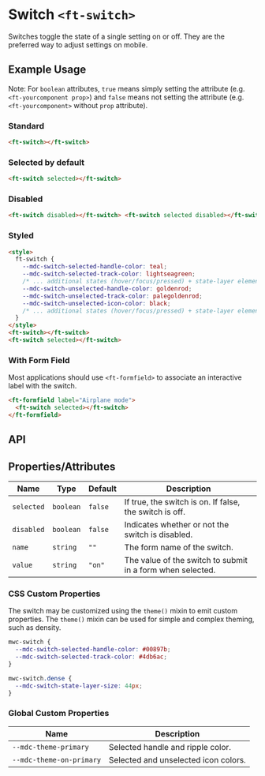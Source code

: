 
<Meta title="Firstech UI/Form Component/Switch/Doc" />

<style>{`

`}</style>

# Switch `<ft-switch>`

<p>
  Switches toggle the state of a single setting on or off. They are the
  preferred way to adjust settings on mobile.
</p>

## Example Usage

Note: For `boolean` attributes, `true` means simply setting the attribute (e.g. `<ft-yourcomponent prop>`) and `false` means not setting the attribute (e.g. `<ft-yourcomponent>` without `prop` attribute).

### Standard

<Canvas withToolbar>
  <Story id="firstech-ui-form-component-switch--standard" height="100px" />
</Canvas>

```html
<ft-switch></ft-switch>
```

### Selected by default

<Canvas withToolbar>
  <Story
    id="firstech-ui-form-component-switch--selected-by-default"
    height="100px"
  />
</Canvas>

```html
<ft-switch selected></ft-switch>
```

### Disabled

<Canvas withToolbar>
  <Story id="firstech-ui-form-component-switch--disabled" height="100px" />
</Canvas>

```html
<ft-switch disabled></ft-switch> <ft-switch selected disabled></ft-switch>
```

### Styled

<Canvas withToolbar>
  <Story id="firstech-ui-form-component-switch--styled" height="100px" />
</Canvas>

```html
<style>
  ft-switch {
    --mdc-switch-selected-handle-color: teal;
    --mdc-switch-selected-track-color: lightseagreen;
    /* ... additional states (hover/focus/pressed) + state-layer element */
    --mdc-switch-unselected-handle-color: goldenrod;
    --mdc-switch-unselected-track-color: palegoldenrod;
    --mdc-switch-unselected-icon-color: black;
    /* ... additional states (hover/focus/pressed) + state-layer element */
  }
</style>
<ft-switch></ft-switch>
<ft-switch selected></ft-switch>
```

### With Form Field

<p>
  Most applications should use
  <code>&lt;ft-formfield&gt;</code>
  to associate an interactive label with the switch.
</p>

<Canvas withToolbar>
  <Story
    id="firstech-ui-form-component-switch--with-form-field"
    height="100px"
  />
</Canvas>

```html
<ft-formfield label="Airplane mode">
  <ft-switch selected></ft-switch>
</ft-formfield>
```

## API

## Properties/Attributes

<table>
  <thead>
    <tr>
      <th>Name</th>
      <th>Type</th>
      <th>Default</th>
      <th>Description</th>
    </tr>
  </thead>
  <tbody>
    <tr>
      <td>
        <code>selected</code>
      </td>
      <td>
        <code>boolean</code>
      </td>
      <td>
        <code>false</code>
      </td>
      <td>If true, the switch is on. If false, the switch is off.</td>
    </tr>
    <tr>
      <td>
        <code>disabled</code>
      </td>
      <td>
        <code>boolean</code>
      </td>
      <td>
        <code>false</code>
      </td>
      <td>Indicates whether or not the switch is disabled.</td>
    </tr>
    <tr>
      <td>
        <code>name</code>
      </td>
      <td>
        <code>string</code>
      </td>
      <td>
        <code>""</code>
      </td>
      <td>The form name of the switch.</td>
    </tr>
    <tr>
      <td>
        <code>value</code>
      </td>
      <td>
        <code>string</code>
      </td>
      <td>
        <code>"on"</code>
      </td>
      <td>The value of the switch to submit in a form when selected.</td>
    </tr>
  </tbody>
</table>

### CSS Custom Properties

<p>
  The switch may be customized using the <code>theme()</code> mixin to emit
  custom properties. The <code>theme()</code> mixin can be used for simple and
  complex theming, such as density.
</p>

```css
mwc-switch {
  --mdc-switch-selected-handle-color: #00897b;
  --mdc-switch-selected-track-color: #4db6ac;
}

mwc-switch.dense {
  --mdc-switch-state-layer-size: 44px;
}
```

### Global Custom Properties

<table>
  <thead>
    <tr>
      <th>Name</th>
      <th>Description</th>
    </tr>
  </thead>
  <tbody>
    <tr>
      <td>
        <code>--mdc-theme-primary</code>
      </td>
      <td>Selected handle and ripple color.</td>
    </tr>
    <tr>
      <td>
        <code>--mdc-theme-on-primary</code>
      </td>
      <td>Selected and unselected icon colors.</td>
    </tr>
  </tbody>
</table>
